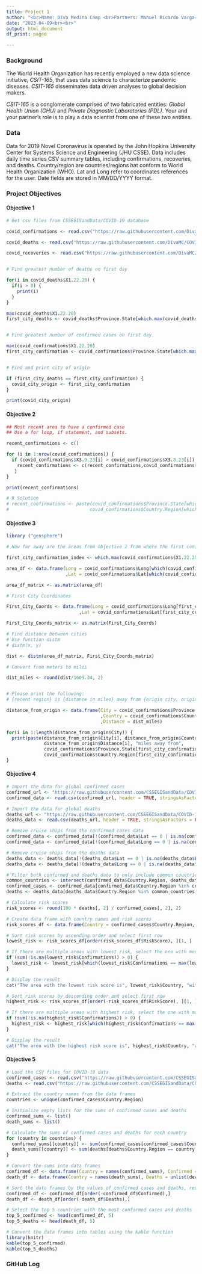 ```yaml
---
title: Project 1
author: "<br>Name: Diva Medina Camp <br>Partners: Manuel Ricardo Vargas, Wesley Newcomb. "
date: "2023-04-09<br><br>"
output: html_document
df_print: paged

---
```


<style type="text/css">

h1.title {
  font-size: 38px;
  text-align: center;
}
h4.author { /* Header 4 - and the author and data headers use this too  */
    font-size: 18px;
  text-align: center;
}
h4.date { /* Header 4 - and the author and data headers use this too  */
  font-size: 18px;
  text-align: center;
}
</style>



### Background
The World Health Organization has recently employed a new data science initiative, *CSIT-165*, that uses data science to characterize pandemic diseases. 
*CSIT-165* disseminates data driven analyses to global decision makers.

*CSIT-165* is a conglomerate comprised of two fabricated entities: *Global Health Union (GHU)* and *Private Diagnostic Laboratories (PDL)*. 
Your and your partner's role is to play a data scientist from one of these two entities.



### Data 
Data for 2019 Novel Coronavirus is operated by the John Hopkins University Center for Systems Science and Engineering (JHU CSSE). 
Data includes daily time series CSV summary tables, including confirmations, recoveries, and deaths. Country/region are countries/regions hat conform to World Health Organization (WHO). 
Lat and Long refer to coordinates references for the user. 
Date fields are stored in MM/DD/YYYY format.



### Project Objectives


#### Objective 1

```r
# Get csv files from CSSEGISandData/COVID-19 database

covid_confirmations <- read.csv("https://raw.githubusercontent.com/DivaMC/COVID-19/master/csse_covid_19_data/csse_covid_19_time_series/time_series_covid19_confirmed_global.csv", stringsAsFactors=FALSE)

covid_deaths <- read.csv("https://raw.githubusercontent.com/DivaMC/COVID-19/master/csse_covid_19_data/csse_covid_19_time_series/time_series_covid19_deaths_global.csv", stringsAsFactors=FALSE)

covid_recoveries <- read.csv("https://raw.githubusercontent.com/DivaMC/COVID-19/master/csse_covid_19_data/csse_covid_19_time_series/time_series_covid19_recovered_global.csv", stringsAsFactors=FALSE)


# Find greatest number of deaths on first day

for(i in covid_deaths$X1.22.20) {
  if(i > 0) {
    print(i)
  }
}

max(covid_deaths$X1.22.20)
first_city_deaths <- covid_deaths$Province.State[which.max(covid_deaths$X1.22.20)]


# Find greatest number of confirmed cases on first day

max(covid_confirmations$X1.22.20)
first_city_confirmation <- covid_confirmations$Province.State[which.max(covid_confirmations$X1.22.20)]


# Find and print city of origin

if (first_city_deaths == first_city_confirmation) {
  covid_city_origin <- first_city_confirmation
}

print(covid_city_origin)

```


#### Objective 2

```r
## Most recent area to have a confirmed case
## Use a for loop, if statement, and subsets.

recent_confirmations <- c()

for (i in 1:nrow(covid_confirmations)) {
  if (covid_confirmations$X3.9.23[i] > covid_confirmations$X3.8.23[i]) {
    recent_confirmations <- c(recent_confirmations,covid_confirmations$Country.Region[i])
   }
}

print(recent_confirmations)

# R Solution
# recent_confirmations <- paste(covid_confirmations$Province.State[which(covid_confirmations$X3.9.23 > covid_confirmations$X3.8.23)], 
#                              covid_confirmations$Country.Region[which(covid_confirmations$X3.9.23 > covid_confirmations$X3.8.23)])


```


#### Objective 3

```r
library ("geosphere")

# How far away are the areas from objective 2 from where the first confirmed case(s) occurred?

first_city_confirmation_index <- which.max(covid_confirmations$X1.22.20)

area_df <- data.frame(Long = covid_confirmations$Long[which(covid_confirmations$X3.9.23 > covid_confirmations$X3.8.23)]
                      ,Lat = covid_confirmations$Lat[which(covid_confirmations$X3.9.23 > covid_confirmations$X3.8.23)])

area_df_matrix <- as.matrix(area_df)

# First City Coordinates

First_City_Coords <- data.frame(Long = covid_confirmations$Long[first_city_confirmation_index]
                           ,Lat = covid_confirmations$Lat[first_city_confirmation_index]) 

First_City_Coords_matrix <- as.matrix(First_City_Coords)

# Find distance between cities
# Use function distm
# distm(x, y)

dist <- distm(area_df_matrix, First_City_Coords_matrix)

# Convert from meters to miles

dist_miles <- round(dist/1609.34, 2)


# Please print the following:
# {recent region} is {distance in miles} away from {origin city, origin country}

distance_from_origin <- data.frame(City = covid_confirmations$Province.State[which(covid_confirmations$X3.9.23 > covid_confirmations$X3.8.23)]
                                   ,Country = covid_confirmations$Country.Region[which(covid_confirmations$X3.9.23 > covid_confirmations$X3.8.23)]
                                   ,Distance = dist_miles)

for(i in 1:length(distance_from_origin$City)) {
  print(paste(distance_from_origin$City[i], distance_from_origin$Country[i], " is ", 
              distance_from_origin$Distance[i], "miles away from", 
              covid_confirmations$Province.State[first_city_confirmation_index], 
              covid_confirmations$Country.Region[first_city_confirmation_index]))
}

```


#### Objective 4

```r
# Import the data for global confirmed cases
confirmed_url <- "https://raw.githubusercontent.com/CSSEGISandData/COVID-19/master/csse_covid_19_data/csse_covid_19_time_series/time_series_covid19_confirmed_global.csv"
confirmed_data <- read.csv(confirmed_url, header = TRUE, stringsAsFactors = FALSE)

# Import the data for global deaths
deaths_url <- "https://raw.githubusercontent.com/CSSEGISandData/COVID-19/master/csse_covid_19_data/csse_covid_19_time_series/time_series_covid19_deaths_global.csv"
deaths_data <- read.csv(deaths_url, header = TRUE, stringsAsFactors = FALSE)

# Remove cruise ships from the confirmed cases data
confirmed_data <- confirmed_data[!(confirmed_data$Lat == 0 | is.na(confirmed_data$Lat)), ]
confirmed_data <- confirmed_data[!(confirmed_data$Long == 0 | is.na(confirmed_data$Long)), ]

# Remove cruise ships from the deaths data
deaths_data <- deaths_data[!(deaths_data$Lat == 0 | is.na(deaths_data$Lat)), ]
deaths_data <- deaths_data[!(deaths_data$Long == 0 | is.na(deaths_data$Long)), ]

# Filter both confirmed and deaths data to only include common countries
common_countries <- intersect(confirmed_data$Country.Region, deaths_data$Country.Region)
confirmed_cases <- confirmed_data[confirmed_data$Country.Region %in% common_countries, c("Country.Region", tail(names(confirmed_data), n = 1))]
deaths <- deaths_data[deaths_data$Country.Region %in% common_countries, c("Country.Region", tail(names(deaths_data), n = 1))]

# Calculate risk scores
risk_scores <- round(100 * deaths[, 2] / confirmed_cases[, 2], 2)

# Create data frame with country names and risk scores
risk_scores_df <- data.frame(Country = confirmed_cases$Country.Region, RiskScore = risk_scores)

# Sort risk scores by ascending order and select first row
lowest_risk <- risk_scores_df[order(risk_scores_df$RiskScore), ][1, ]

# If there are multiple areas with lowest risk, select the one with most confirmations
if (sum(!is.na(lowest_risk$Confirmations)) > 0) {
  lowest_risk <- lowest_risk[which(lowest_risk$Confirmations == max(lowest_risk$Confirmations, na.rm = TRUE)), ]
}

# Display the result
cat("The area with the lowest risk score is", lowest_risk$Country, "with a risk score of", lowest_risk$RiskScore, "and", lowest_risk$Confirmations, "confirmations.")

# Sort risk scores by descending order and select first row
highest_risk <- risk_scores_df[order(-risk_scores_df$RiskScore), ][1, ]

# If there are multiple areas with highest risk, select the one with most confirmations
if (sum(!is.na(highest_risk$Confirmations)) > 0) {
  highest_risk <- highest_risk[which(highest_risk$Confirmations == max(highest_risk$Confirmations, na.rm = TRUE)), ]
}

# Display the result
cat("The area with the highest risk score is", highest_risk$Country, "with a risk score of", highest_risk$RiskScore, "and", highest_risk$Confirmations, "confirmations.")

```


#### Objective 5

```r
# Load the CSV files for COVID-19 data
confirmed_cases <- read.csv("https://raw.githubusercontent.com/CSSEGISandData/COVID-19/master/csse_covid_19_data/csse_covid_19_time_series/time_series_covid19_confirmed_global.csv", stringsAsFactors = FALSE)
deaths <- read.csv("https://raw.githubusercontent.com/CSSEGISandData/COVID-19/master/csse_covid_19_data/csse_covid_19_time_series/time_series_covid19_deaths_global.csv", stringsAsFactors = FALSE)

# Extract the country names from the data frames
countries <- unique(confirmed_cases$Country.Region)

# Initialize empty lists for the sums of confirmed cases and deaths
confirmed_sums <- list()
death_sums <- list()

# Calculate the sums of confirmed cases and deaths for each country
for (country in countries) {
  confirmed_sums[[country]] <- sum(confirmed_cases[confirmed_cases$Country.Region == country, -(1:4)])
  death_sums[[country]] <- sum(deaths[deaths$Country.Region == country, -(1:4)])
}

# Convert the sums into data frames
confirmed_df <- data.frame(Country = names(confirmed_sums), Confirmed = unlist(confirmed_sums))
death_df <- data.frame(Country = names(death_sums), Deaths = unlist(death_sums))

# Sort the data frames by the values of confirmed cases and deaths, respectively
confirmed_df <- confirmed_df[order(-confirmed_df$Confirmed),]
death_df <- death_df[order(-death_df$Deaths),]

# Select the top 5 countries with the most confirmed cases and deaths
top_5_confirmed <- head(confirmed_df, 5)
top_5_deaths <- head(death_df, 5)

# Convert the data frames into tables using the kable function
library(knitr)
kable(top_5_confirmed)
kable(top_5_deaths)

```

### GitHub Log
